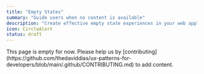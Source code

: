 ```yaml
---
title: "Empty States"
summary: "Guide users when no content is available"
description: "Create effective empty state experiences in your web applications. Learn best practices for handling no-content scenarios with helpful messaging and clear actions."
icon: CircleAlert
status: draft
---
```


<Callout type="warning">
  This page is empty for now. Please help us by
  [contributing](https://github.com/thedaviddias/ux-patterns-for-developers/blob/main/.github/CONTRIBUTING.md)
  to add content.
</Callout>

